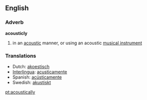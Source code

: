 ==English==
===Adverb=== 
'''acousticly'''
# in an [[acoustic]] manner, or using an acoustic [[musical instrument]]
=== Translations ===
*Dutch: [[akoestisch]]
*[[Interlingua]]: [[acusticamente]] 
*Spanish: [[acústicamente]]
*Swedish: [[akustiskt]]

[[pt:acoustically]]